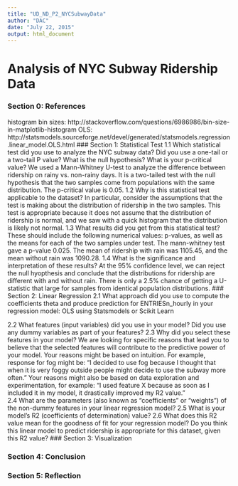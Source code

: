 ```yaml
---
title: "UD_ND_P2_NYCSubwayData"
author: "DAC"
date: "July 22, 2015"
output: html_document
---
```


# Analysis of NYC Subway Ridership Data

### Section 0: References
histogram bin sizes: http://stackoverflow.com/questions/6986986/bin-size-in-matplotlib-histogram
OLS: http://statsmodels.sourceforge.net/devel/generated/statsmodels.regression.linear_model.OLS.html
### Section 1: Statistical Test
1.1 Which statistical test did you use to analyze the NYC subway data? Did you use a one-tail or a two-tail P value? What is the null hypothesis? What is your p-critical value?
We used a Mann-Whitney U-test to analyze the difference between ridership on rainy vs. non-rainy days. It is a two-tailed test with the null hypothesis that the two samples come from populations with the same distribution. The p-critical value is 0.05.
1.2 Why is this statistical test applicable to the dataset? In particular, consider the assumptions that the test is making about the distribution of ridership in the two samples.
This test is appropriate because it does not assume that the distribution of ridership is normal, and we saw with a quick histogram that the distribution is likely not normal. 
1.3 What results did you get from this statistical test? These should include the following numerical values: p-values, as well as the means for each of the two samples under test.
The mann-whitney test gave a p-value 0.025. The mean of ridership with rain was 1105.45, and the mean without rain was 1090.28.
1.4 What is the significance and interpretation of these results?
At the 95% confidence level, we can reject the null hyopthesis and conclude that the distributions for ridership are different with and without rain. There is only a 2.5% chance of getting a U-statistic that large for samples from identical population distributions.
### Section 2: Linear Regression
2.1 What approach did you use to compute the coefficients theta and produce prediction for ENTRIESn_hourly in your regression model:
OLS using Statsmodels or Scikit Learn

2.2 What features (input variables) did you use in your model? Did you use any dummy variables as part of your features?
2.3 Why did you select these features in your model? We are looking for specific reasons that lead you to believe that
the selected features will contribute to the predictive power of your model.
Your reasons might be based on intuition. For example, response for fog might be: “I decided to use fog because I thought that when it is very foggy outside people might decide to use the subway more often.”
Your reasons might also be based on data exploration and experimentation, for example: “I used feature X because as soon as I included it in my model, it drastically improved my R2 value.”  
2.4 What are the parameters (also known as "coefficients" or "weights") of the non-dummy features in your linear regression model?
2.5 What is your model’s R2 (coefficients of determination) value?
2.6 What does this R2 value mean for the goodness of fit for your regression model? Do you think this linear model to predict ridership is appropriate for this dataset, given this R2  value?
### Section 3: Visualization

### Section 4: Conclusion

### Section 5: Reflection